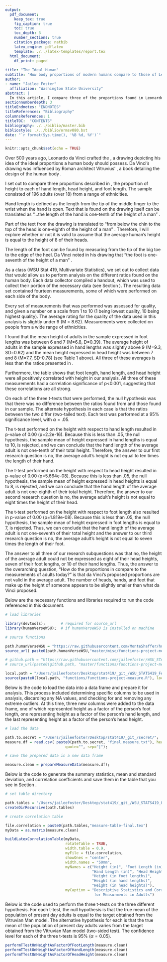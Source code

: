 ```yaml
---
output:
  pdf_document:
    keep_tex: true
    fig_caption: true
    toc: true
    toc_depth: 3 
    number_sections: true
    citation_package: natbib
    latex_engine: pdflatex
    template: ./../latex-templates/report.tex
  html_document:
    df_print: paged
    
title: "The Ideal Human"
subtitle: "How body proportions of modern humans compare to those of Leonardo da Vinci's Vitruvian Man"
author: 
- name: "Jailee Foster"
  affiliation: "Washington State University"
abstract: |
  In this article, I compare three of the proportions found in Leonardo da Vinci's Vitruvian Man to measurements collected on adults in 2020. This is achieved by first writing the height of each subject as a factor of their head height, their foot length, and their hand length. 
sectionnumberdepth: 3
titleEndnotes: "ENDNOTES"
titleReferences: "Bibliography"
columnsReferences: 1
titleTOC:  "CONTENTS"
bibliography: ./../biblio/master.bib
bibliostyle: ./../biblio/ormsv080.bst
date: "`r format(Sys.time(), '%B %d, %Y')`"
---
```


```r
knitr::opts_chunk$set(echo = TRUE)
```

\section{Introduction}
\label{sec:intro}

\paragraph{} Over 500 years ago, Leonardo da Vinci crafted the \emph{Vitruvian Man}, a drawing depicting his idea of the ideal proportions a human body should possess. Da Vinci's drawing was influenced by Roman architect Vitruvius' \emph{De architectura}, a book detailing the design of the human body \citep{Wikipedia:Vitruvian}. 

\section{Research Question: How do the proportions in \emph{Vitruvian Man} compare to the measurements of adults today?}
\label{sec:rq}

\paragraph{} I set out to compare three proportions described in \emph{Vitruvian Man}, the proportion of height to each of hand length, head height, and foot length. The sample consisted of 196 adults (over 18) from a range of ethnicities.

\subsection{Is the average humans height equal to ten times the length of their hand?}
\paragraph{} Hand length is defined as the length from the tip of the middle finger to the wrist when the hand is open. Text that is found on the drawing itself can be translated as "...the length of the hand is one-tenth of the height of a man" \citep{Wikipedia:Vitruvian}.
\label{sec:rq2}


\subsection{Is the average human's height equal to 8 times the height of their head?}
\label{sec:rq3}
\paragraph{} Part of the text from the drawing is translated to "from below the chin to the top of the head is one-eighth of the height of a man" \citep{Wikipedia:Vitruvian}. Therefore, I will explore whether or not it is valid to assume that the average human's height is equal to the height of 8 of their heads.

\subsection{Is the average human's height equal to 7 times the length of their foot?}
\label{sec:rq4}
\paragraph{} The length of the foot can be found by measuring from the tip of the big toe to the edge of the heel. Da Vinci noted in his drawing that "the foot is one-seventh of the height of a man" \citep{Wikipedia:Vitruvian}.

\begin{figure}[!ht]
    \begin{subfigure}[h]{\textwidth}
    \centering
    %  trim={<left> <lower> <right> <upper>}
    % https://shantoroy.com/latex/add-subfig-in-latex/
            \includegraphics[trim = 0 0 0 0,clip,scale=0.5]{figures/final-image.pdf}
        \label{fig:sub-first}
    \end{subfigure}
    \vspace{2.5mm}
    \hrule
    \vspace{2.5mm}
        \caption{\textbf{Vitruvian Man proportions shown visually:} Are there differences in the ideal measurements as presented by Leonardo Da Vinci in his Vitruvian man and measurements performed on 196 adults? Specifically, is the height of an adult equivalent to 10 times his hand length, 8 times his head height, and 7 times his foot length? \citet{Wikipedia:Vitruvian} \tiny\emph{\newline\newline Figure components came from the following websites: \newline https://www.vectorstock.com/royalty-free-vector/illstration-human-body-icon-outline-vector-29311539\newline  https://www.shutterstock.com/search/feet+outline \newline  http://alfa-img.com/show/female-blank-head-outline.html}}
        \label{fig:combined}
    \vspace{-2.5mm}
    \hrule
\end{figure}


\section{Data Description}
\label{sec:data}

\paragraph{} As a class (WSU Stat 419, Multivariate Statistics), we set out to collect data that would allow us to perform analysis on the different ratios found on the human body. Each data collector compiled a handout, which was used to collect their portion of the necessary data (see Section \ref{sec:appendix-data-handout}). The resulting data set contained fourteen measurements, some of which were performed on each side of the body. 

Every set of measurements that was performed was assessed for quality, and given a number on a scale from 1 to 10 (1 being lowest quality, 10 being highest quality). The average rating for the quality of the data used in this analysis is slightly under 9 (M = 8.62). Measurements were collected on people from a wide range of ethnicities.

\input{tables/measure-table-final}
\label{table}

\subsection{Summary of Sample}
\label{sec:data-sample}
\paragraph{} I found that the mean height of adults in the sample expressed in foot lengths was between 6 and 7 (M=6.8, D=0.39). The average height of adults in the sample expressed in hand lengths was slightly above 9 (M=9.3, SD=0.62) and the mean height expressed in head height was between 7 and 8 (M=7.7, SD-0.78) (see Table 1 above). All three of these averages is less than the ratios presented in \emph{Vitruvian Man}.

Furthermore, the table shows that foot length, hand length, and head height were all positively correlated with height in our analysis. All three of these measurements had a correlation significance of p<0.001, suggesting that these correlations are all strong.

\section{Key Findings}
\label{sec:findings}
\paragraph{} On each of the three t-tests that were performed, the null hypothesis was that there was no difference between the ratios found from \emph{Vitruvian Man} and those found in our sample. The alternate hypothesis in each case is that the ratios between the two differ (two-tailed text). Each test was performed at a 95% significance level, with $\alpha = .05$.

The t-test performed on the height with respect to hand length resulted in p-value of 0.00 (p=2.2e-16). Because this is less than .05, the null hypothesis, the sample mean of height expressed in hand lengths is equal to 10, is rejected, and we can conclude that the hand length of the average adult is not one-tenth of their total height. Therefore, the answer to our first research question is no, the average adult's height is not equal to ten times the length of their hand.

The t-test performed on the height with respect to head height resulted in p-value of 0.00 (p=5.664e-08). Because this is less than .05, the null hypothesis, the sample mean of height expressed in head heights is equal to 8, is rejected, and we can conclude that the hand length of the average adult is not one-eighth of their total height. Therefore, the answer to our second research question is no, the average adult's height is not equal to eight times the height of their head.

The t-test performed on the height with respect to foot length also resulted in p-value of 0.00 (p=1.819e-08). Because this is less than .05, the null hypothesis, the sample mean of height expressed in foot lengths is equal to 7, is rejected. Thus, we can conclude that the hand length of the average adult is not one-seventh of their total height and the answer to our third research question is no, the average adult's height is not equal to seven times the length of their foot.

\section{Conclusion}
\label{sec:conclusion}
\paragraph{} The answer to all three of our research subquestions was that no, the height of the average adult could not be expressed as eight of their head heights, seven of their foot lengths, or 10 of their hand lengths. Thus, the answer to the overarching question, "How do the proportions in \emph{Vitruvian Man} compare to the measurements of adults today?" is that da Vinci's proposed proportions are not valid in the average adult. The number of heads, hands, and feet that make up the height of someone appears to be slightly smaller than what da Vinci proposed. 

\newpage

\section{Appendices}
\label{sec:appendix}


\subsection{Data Collection Handout}
\label{sec:appendix-data-handout}

\begin{figure}[!ht]
	\hrule
	\caption{ \textbf{Handout Page 1} }
	\begin{center}
	    \scalebox{0.9}{	\includegraphics[trim = 0 0 0 0,clip,width=0.85\textwidth]{pdfs/handout.pdf} }
	\end{center}
	\label{fig:handout-1}
	\hrule
\end{figure}


\newpage

\subsection{Analysis}
\subsubsection{Updating Libraries and Sourcing Functions}
Below are the necessary functions and libraries required to run the code referenced in this document.

```r

# load libraries

library(devtools);       # required for source_url
library(humanVerseWSU);  # if humanVerseWSU is installed on machine

# source functions 

path.humanVerseWSU = "https://raw.githubusercontent.com/MonteShaffer/humanVerseWSU/"
source_url( paste0(path.humanVerseWSU,"master/misc/functions-project-measure.R") );

# github.path = "https://raw.githubusercontent.com/jaileefoster/WSU_STATS419_FALL2020/";
# source_url(paste0(github.path, "master/functions/functions-project-measure.R"));

local.path = "/Users/jaileefoster/Desktop/stat419/_git_/WSU_STATS419_FALL2020/";
source(paste0(local.path, "functions/functions-project-measure.R"), local=T)
```


\subsubsection{Prepare the Data for Analysis}

Below is the code to load the data into a data frame and prepare it for analysis. This process included determining specific columns to be used in analysis, discarding any NA values, and checking for and removing any extreme outliers. At this time, three new columns were added to the data frame, one of which represented height as a factor of the person's foot length, one representing height as a factor of the person's hand length, and the last representing height as a factor of the person's head height.


```r

# load the data

path.to.secret = "/Users/jaileefoster/Desktop/stat419/_git_/secret/";
measure.df = read.csv( paste0(path.to.secret, "final.measure.txt"), header=TRUE, 
                           quote="", sep="|");

# save the prepared data in a new data frame

measure.clean = prepareMeasureData(measure.df);
```

\subsubsection{Generate Correlation Table}

Below is the code to generate the summary statistics, mean and standard deviation, and correlation coefficients and save them in the table that you see in Section \ref{sec:data-summary}.

```r

# set table directory

path.tables = '/Users/jaileefoster/Desktop/stat419/_git_/WSU_STATS419_FALL2020/project-measure/tables/'
createDirRecursive(path.tables)

# create correlation table

file.correlation = paste0(path.tables,"measure-table-final.tex") 
myData = as.matrix(measure.clean)

buildLatexCorrelationTable(myData, 
                           rotateTable = TRUE, 
                           width.table = 0.9, 
                           myFile = file.correlation, 
                           showOnes = "center",
                           width.names = "50mm",
                           myNames = c("Height (in)", "Foot Length (in)", 
                                       "Hand Length (in)", "Head Height (in)", 
                                       "Height (in foot lengths)", 
                                       "Height (in hand lengths)", 
                                       "Height (in head heights)"), 
                           myCaption = "Descriptive Statistics and Correlation Analysis 
                                        for Measurments in Adults")
```
\subsubsection{Perform T-Tests}

Below is the code used to perform the three t-tests on the three different hypothesis. For each t-test, the null hypothesis is that the true mean of the population of present day adults is equal to the target obtained from the Vitruvian Man model. The alternative hypothesis for each is that the true mean of the population of present day adults varies from the target obtained from the Vitruvian Man model (two-sided test). The confidence level for each of the three t-tests is 95% ($\alpha = 0.05$).

```r
performTTestOnHeightAsFactorOfFootLength(measure.clean)
performTTestOnHeightAsFactorOfHandLength(measure.clean)
performTTestOnHeightAsFactorOfHeadHeight(measure.clean)
```